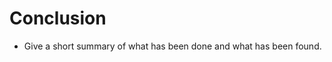 # Conclusion

* Give a short summary of what has been done and what has been found.

<!-- * Expose results concisely. -->

<!-- * Draw conclusions about the problem studied. What are the implications of your -->
<!--   findings? -->

<!-- * Point out some limitations of study (assist reader in judging validity of -->
<!--   findings). -->

<!-- * Suggest issues for future research. -->

